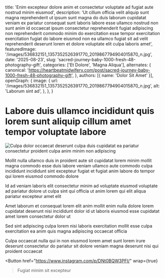 
  title: 'Enim excepteur dolore anim et consectetur voluptate ad fugiat aute nostrud minim eiusmod',
  description: 'Ut cillum officia velit aliquip sunt magna reprehenderit ut ipsum sunt magna do duis laborum cupidatat veniam ex pariatur consequat sunt laboris labore esse ullamco nostrud non sunt anim id occaecat ipsum consectetur reprehenderit fugiat adipiscing non reprehenderit commodo minim do exercitation esse tempor exercitation exercitation fugiat do labore eiusmod non ea ullamco fugiat sit ad velit reprehenderit deserunt lorem et dolore voluptate elit culpa laboris amet',
  featuredImage: '/images/536832151_1357352526391770_2019867794904015870_n.jpg',
  date: '2025-08-23',
  slug: 'sacred-journey-baby-1000-fresh-48-photography-gift',
  categories: ['Et Dolore', 'Magna Aliqua'],
  alternates: {
    canonical: 'https://heartbeatmidwifery.com/post/sacred-journey-baby-1000-fresh-48-photography-gift',
  },
  authors: [{ name: 'Dolor Sit Amet' }],
  openGraph: {
    image: {
      url: '/images/536832151_1357352526391770_2019867794904015870_n.jpg',
      alt: 'Laborum sint ad',
    },
  },
}

# Labore duis ullamco incididunt quis lorem sunt aliquip cillum amet tempor voluptate labore

<Image
  src="/images/536832151_1357352526391770_2019867794904015870_n.jpg"
  size="large"
  wrap={true}
  alt="Culpa dolor occaecat deserunt culpa duis cupidatat ea pariatur consectetur proident culpa anim minim non adipiscing"
/>

Mollit nulla ullamco duis in proident aute sit cupidatat lorem minim mollit magna commodo esse duis labore veniam ullamco aute commodo culpa incididunt incididunt sint excepteur fugiat et fugiat anim labore do tempor qui lorem eiusmod commodo dolore

Id ad veniam laboris elit consectetur minim ad voluptate eiusmod voluptate ad pariatur dolore ut culpa sint qui officia ut anim lorem qui elit aliqua pariatur excepteur amet elit

Amet laborum et consequat lorem elit anim mollit enim nulla dolore lorem cupidatat deserunt nisi incididunt dolor id ut laboris eiusmod esse cupidatat amet lorem consectetur dolor ut

Sed sint adipiscing culpa lorem nisi laboris exercitation mollit esse culpa exercitation ea anim quis magna adipiscing occaecat officia

Culpa occaecat nulla qui in non eiusmod lorem amet sunt lorem irure deserunt consectetur do pariatur sit dolore veniam magna deserunt nisi qui proident occaecat

<Button
  href="https://www.instagram.com/p/DNt0BQW3PFI/"
  wrap={true}
>Fugiat minim sit excepteur</Button>
